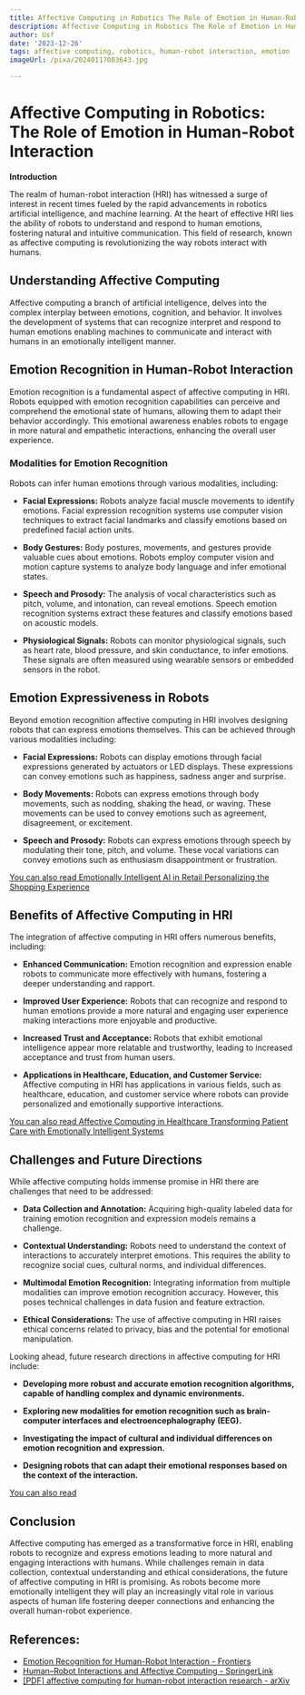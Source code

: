 ```yaml
---
title: Affective Computing in Robotics The Role of Emotion in Human-Robot Interaction
description: Affective Computing in Robotics The Role of Emotion in Human-Robot Interaction
author: Usf
date: '2023-12-26'
tags: affective computing, robotics, human-robot interaction, emotion
imageUrl: /pixa/20240117083643.jpg

---
```

# Affective Computing in Robotics: The Role of Emotion in Human-Robot Interaction

**Introduction**

The realm of human-robot interaction  (HRI) has  witnessed a surge of interest in recent times fueled by the rapid advancements  in robotics artificial intelligence, and machine learning. At the  heart of effective HRI lies the ability of  robots to understand and respond  to human emotions, fostering natural and intuitive communication. This field  of research, known as affective computing is revolutionizing the way  robots interact with humans.

## Understanding  Affective Computing

Affective computing a branch of artificial intelligence, delves into the complex interplay  between emotions, cognition, and behavior. It involves the development of systems that can recognize interpret  and respond to human emotions enabling machines to communicate and interact with humans  in an emotionally intelligent manner.

## Emotion Recognition in Human-Robot Interaction

Emotion recognition is a  fundamental aspect  of affective computing in HRI. Robots equipped with emotion  recognition  capabilities  can perceive and comprehend the emotional state of humans, allowing them to adapt their behavior accordingly. This  emotional awareness enables robots to engage  in more natural and empathetic interactions,  enhancing the overall user experience.

### Modalities for Emotion Recognition

Robots can infer human emotions through various modalities, including:

- **Facial  Expressions:** Robots analyze  facial muscle movements to identify emotions. Facial expression recognition systems use computer vision techniques to extract facial landmarks and classify emotions  based on predefined facial action units.

- **Body Gestures:**  Body postures, movements, and gestures provide valuable cues about emotions. Robots employ computer vision and motion capture systems to analyze body language  and infer emotional states.

-  **Speech and Prosody:** The analysis of vocal characteristics such as pitch, volume, and intonation, can reveal emotions.  Speech emotion recognition systems extract these features and  classify emotions based on  acoustic models.

- **Physiological Signals:** Robots can monitor physiological signals, such as heart rate, blood pressure, and skin conductance, to  infer emotions. These signals are often measured  using  wearable sensors or embedded sensors in the robot.

## Emotion Expressiveness in Robots

Beyond emotion recognition affective computing in HRI involves designing robots that can express emotions  themselves. This can be  achieved through various modalities including:

- **Facial Expressions:** Robots can display  emotions through facial expressions generated by actuators or LED displays. These expressions can convey  emotions such as happiness, sadness anger and  surprise.

- **Body Movements:** Robots can express emotions through body movements, such as  nodding, shaking the head, or waving. These movements  can  be used  to convey emotions such as agreement, disagreement, or excitement.

- **Speech and Prosody:** Robots can express emotions through speech by modulating their tone, pitch, and volume. These vocal variations can convey emotions such as enthusiasm  disappointment or frustration.

[You can also read Emotionally Intelligent AI in Retail Personalizing the Shopping  Experience](Emotionally%20Intelligent%20AI%20in%20Retail%20Personalizing%20the%20Shopping%20Experience)


## Benefits of Affective Computing in HRI

The integration of affective computing in HRI offers numerous benefits, including:

- **Enhanced  Communication:** Emotion recognition and expression  enable robots to  communicate more effectively with humans, fostering a deeper understanding and rapport.

- **Improved User Experience:** Robots that can recognize and respond to human emotions provide a more natural and engaging user experience making interactions  more enjoyable and productive.

- **Increased Trust and Acceptance:** Robots that exhibit emotional intelligence appear more relatable and trustworthy, leading to increased acceptance and trust from  human users.

- **Applications in Healthcare, Education, and Customer Service:** Affective computing in HRI has  applications in various fields,  such as healthcare, education, and  customer service where robots can provide personalized and emotionally supportive interactions.

[You can also read  Affective Computing in Healthcare  Transforming Patient Care with Emotionally Intelligent Systems](Affective%20Computing%20in%20Healthcare%20Transforming%20Patient%20Care%20with%20Emotionally%20Intelligent%20Systems)


## Challenges and Future Directions

While affective computing holds immense promise in HRI there are challenges  that need to be addressed:

- **Data Collection and Annotation:** Acquiring high-quality  labeled  data for training emotion recognition and expression models remains  a challenge.

- **Contextual Understanding:**  Robots need to understand the context of interactions to accurately interpret emotions. This requires the ability to  recognize social cues, cultural norms, and individual differences.

- **Multimodal Emotion Recognition:** Integrating information from multiple modalities can improve emotion recognition accuracy. However, this poses technical challenges in data fusion and feature extraction.

- **Ethical Considerations:**  The use of affective computing in  HRI raises ethical concerns related to privacy,  bias and the potential for  emotional manipulation.

Looking ahead, future research directions in affective computing for HRI include:

- **Developing more robust and accurate emotion recognition algorithms, capable of handling complex and dynamic environments.**

- **Exploring new modalities for emotion recognition  such as brain-computer interfaces  and electroencephalography (EEG).**

- **Investigating the impact of cultural and individual differences on emotion  recognition and expression.**

-  **Designing robots that can adapt their  emotional responses based on the context of  the interaction.**

[You can also  read ]()


## Conclusion

Affective computing has emerged  as a transformative force in HRI, enabling robots to recognize and express emotions leading to  more natural  and engaging interactions with humans. While challenges remain  in data collection,  contextual understanding and  ethical considerations, the future  of affective computing in HRI is promising. As  robots become more emotionally  intelligent they will  play an increasingly vital role in various aspects  of human life fostering deeper connections  and enhancing the overall human-robot experience.

## References:
- [Emotion Recognition for Human-Robot Interaction - Frontiers](https://www.frontiersin.org/articles/10.3389/frobt.2020.532279)
- [Human–Robot Interactions and Affective Computing - SpringerLink](https://link.springer.com/chapter/10.1007/978-3-030-54173-6_17)
- [[PDF] affective computing for human-robot interaction research - arXiv](https://arxiv.org/pdf/2303.18176)

